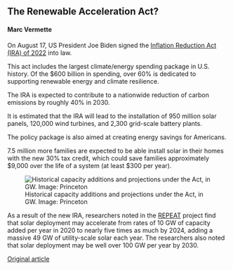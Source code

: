 ## The Renewable Acceleration Act?
#### Marc Vermette

On August 17, US President Joe Biden signed the [Inflation Reduction Act (IRA) of 2022](https://www.congress.gov/bill/117th-congress/house-bill/5376/text) into law.

This act includes the largest climate/energy spending package in U.S. history. Of the $600 billion in spending, over 60% is dedicated to supporting renewable energy and climate resilience.

The IRA is expected to contribute to a nationwide reduction of carbon emissions by roughly 40% in 2030.

It is estimated that the IRA will lead to the installation of 950 million solar panels, 120,000 wind turbines, and 2,300 grid-scale battery plants.

The policy package is also aimed at creating energy savings for Americans.

7.5 million more families are expected to be able install solar in their homes with the new 30% tax credit, which could save families approximately $9,000 over the life of a system (at least $300 per year).

![Historical capacity additions and projections under the Act, in GW.
Image: Princeton](https://l0dl1j3lc42iebd82042pgl2-wpengine.netdna-ssl.com/wp-content/uploads/sites/2/2022/08/REPEAT.jpg)

As a result of the new IRA, researchers noted in the [REPEAT](https://repeatproject.org/about) project find that solar deployment may accelerate from rates of 10 GW of capacity added per year in 2020 to nearly five times as much by 2024, adding a massive 49 GW of utility-scale solar each year. The researchers also noted that solar deployment may be well over 100 GW per year by 2030.

[Original article](https://pv-magazine-usa.com/2022/08/16/the-largest-climate-and-energy-package-in-u-s-history-becomes-law/)